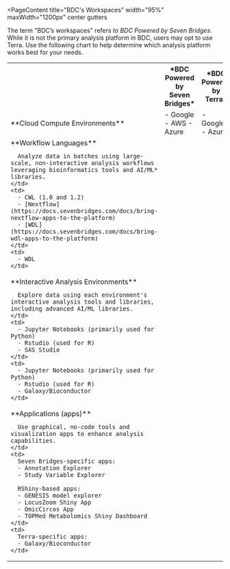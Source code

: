 
<PageContent 
  title="BDC's Workspaces"
  width="95%" maxWidth="1200px" center gutters
>

The term "BDC’s workspaces" refers *to BDC Powered by Seven Bridges*.
While it is not the primary analysis platform in BDC, users may opt
to use Terra. Use the following chart to help determine which analysis
platform works best for your needs.

<Table>
  <tr>
    <th></th>
    <th>*BDC Powered by Seven Bridges*</th>
    <th>*BDC Powered by Terra*</th>
  </tr>
  <tr>
    <td>
      **Cloud Compute Environments**
    </td>
    <td>
      - Google 
      - AWS
      - Azure
    </td>
    <td>
      - Google 
      - Azure
    </td>
  </tr>
  <tr>
    <td>
      **Workflow Languages**

      Analyze data in batches using large-scale, non-interactive analysis workflows leveraging bioinformatics tools and AI/ML* libraries. 
    </td>
    <td>
      - CWL (1.0 and 1.2)
      - [Nextflow](https://docs.sevenbridges.com/docs/bring-nextflow-apps-to-the-platform) 
      - [WDL](https://docs.sevenbridges.com/docs/bring-wdl-apps-to-the-platform)    
    </td>
    <td>
      - WDL 
    </td>
  </tr>
  <tr>
    <td>
      **Interactive Analysis Environments**

      Explore data using each environment's interactive analysis tools and libraries, including advanced AI/ML libraries.
    </td>
    <td>
      - Jupyter Notebooks (primarily used for Python)
      - Rstudio (used for R)
      - SAS Studio
    </td>
    <td>
      - Jupyter Notebooks (primarily used for Python)
      - Rstudio (used for R)
      - Galaxy/Bioconductor
    </td>
  </tr>
  <tr>
    <td>
      **Applications (apps)**

      Use graphical, no-code tools and visualization apps to enhance analysis capabilities.
    </td>
    <td>
      Seven Bridges-specific apps:
      - Annotation Explorer  
      - Study Variable Explorer
      
      RShiny-based apps:
      - GENESIS model explorer 
      - LocusZoom Shiny App
      - OmicCircos App
      - TOPMed Metabolomics Shiny Dashboard
    </td>
    <td>
      Terra-specific apps:
      - Galaxy/Bioconductor
    </td>
  </tr>
</Table>

</PageContent>
